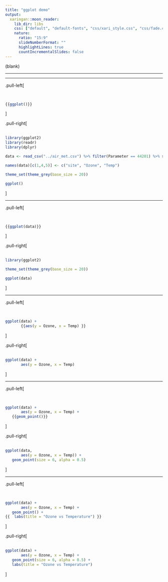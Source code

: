 ```yaml
---
title: "ggplot demo"
output:
  xaringan::moon_reader:
    lib_dir: libs
    css: ["default", "default-fonts", "css/xari_style.css", "css/fade.css"]
    nature:
      ratio: "15:9"
      slideNumberFormat: ""
      highlightLines: true
      countIncrementalSlides: false
---
```

 
        
(blank)
      
---        

---

.pull-left[
  
<br>
```r

{{ggplot()}}

```
] 

.pull-right[
<br><br>
```r
library(ggplot2)
library(readr)
library(dplyr)

data <- read_csv("../air_met.csv") %>% filter(Parameter == 44201) %>% sample_n(100) %>% mutate(Conc = Conc * 1000)

names(data)[c(1,4,5)] <- c("site", "Ozone", "Temp")

theme_set(theme_grey(base_size = 20)) 

ggplot()
```
]

---

.pull-left[
  
<br>
```r

{{ggplot(data)}}

```
] 

.pull-right[
<br><br>
```r
library(ggplot2)

theme_set(theme_grey(base_size = 20)) 

ggplot(data)
```
]


---

.pull-left[
  
<br>
```r

ggplot(data) +
       {{aes(y = Ozone, x = Temp) }}

```
] 

.pull-right[
<br><br>
```r

ggplot(data) +
       aes(y = Ozone, x = Temp)
```
]


---

.pull-left[
  
<br>
```r

ggplot(data) +
       aes(y = Ozone, x = Temp) +
   {{geom_point()}}
```
] 

.pull-right[
<br><br>
```r

ggplot(data,
       aes(y = Ozone, x = Temp)) +
   geom_point(size = 6, alpha = 0.5)
```
]

---

.pull-left[
  
<br>
```r

ggplot(data) +
       aes(y = Ozone, x = Temp) +
   geom_point() +
{{  labs(title = "Ozone vs Temperature") }}


```
] 

.pull-right[
<br><br>
```r

ggplot(data) +
       aes(y = Ozone, x = Temp) +
   geom_point(size = 6, alpha = 0.5) +
   labs(title = "Ozone vs Temperature")
```
]
